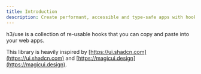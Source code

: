 ```yaml
---
title: Introduction
description: Create performant, accessible and type-safe apps with hooks that you can copy and paste into your apps.
---
```


h3/use is a collection of re-usable hooks that you can copy and paste into your web apps.

This library is heavily inspired by [https://ui.shadcn.com](https://ui.shadcn.com) and [https://magicui.design](https://magicui.design).
